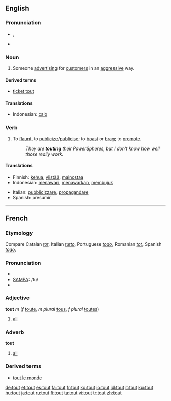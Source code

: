 ==English==

===Pronunciation===
* {{IPA|/taʊt/}}, {{SAMPA|/taUt/}}
* {{audio|en-us-tout.ogg|Audio (US)}}
*: {{rhymes|aʊt}}

===Noun===
{{wikipedia}}
{{en-noun}}

# Someone [[advertise|advertising]] for [[customer|customers]] in an [[aggressive]] way.

====Derived terms====
* [[ticket tout]]

====Translations====
{{trans-top|someone advertising for customers in an aggressive way}}
* Indonesian: [[calo]]
{{trans-mid}}
{{trans-bottom}}

===Verb===
{{en-verb}}

# {{transitive}} To [[flaunt]], to [[publicize]]/[[publicise]]; to [[boast]] or [[brag]]; to [[promote]].
#: ''They are '''touting''' their PowerSpheres, but I don't know how well those really work.''

====Translations====
{{trans-top|To flaunt, to publicize/publicise; to boast or brag; to promote}}
* Finnish: [[kehua]], [[ylistää]], [[mainostaa]]
* Indonesian: [[tawar|menawari]], [[tawar|menawarkan]], [[bujuk|membujuk]]
{{trans-mid}}
* Italian: [[pubblicizzare]], [[propagandare]]
* Spanish: presumir
{{trans-bottom}}

----

==French==

===Etymology===
Compare Catalan ''[[tot]]'', Italian ''[[tutto]]'', Portuguese ''[[todo]]'', Romanian ''[[tot]]'', Spanish ''[[todo]]''.

===Pronunciation===
* {{audio|Fr-tout.ogg|audio}}
* [[w:SAMPA|SAMPA]]: /tu/
* {{IPA|/tu/}}

===Adjective===
'''tout''' ''m'' (''f'' [[toute]], ''m plural'' [[tous]], ''f plural'' [[toutes]])

# [[all]]

===Adverb===
'''tout'''

# [[all]]

===Derived terms===
* [[tout le monde]]

[[de:tout]]
[[et:tout]]
[[es:tout]]
[[fa:tout]]
[[fr:tout]]
[[ko:tout]]
[[io:tout]]
[[id:tout]]
[[it:tout]]
[[ku:tout]]
[[hu:tout]]
[[ja:tout]]
[[ru:tout]]
[[fi:tout]]
[[ta:tout]]
[[vi:tout]]
[[tr:tout]]
[[zh:tout]]